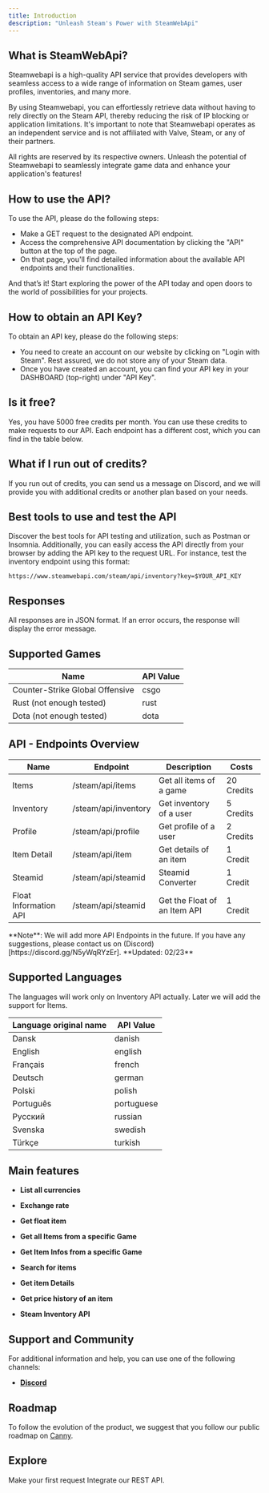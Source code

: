 ```yaml
---
title: Introduction
description: "Unleash Steam's Power with SteamWebApi"
---
```


## What is SteamWebApi?

Steamwebapi is a high-quality API service that provides developers with seamless access to a wide range of information on Steam games, user profiles, inventories, and many more. 

By using Steamwebapi, you can effortlessly retrieve data without having to rely directly on the Steam API, thereby reducing the risk of IP blocking or application limitations. It's important to note that Steamwebapi operates as an independent service and is not affiliated with Valve, Steam, or any of their partners. 

All rights are reserved by its respective owners. Unleash the potential of Steamwebapi to seamlessly integrate game data and enhance your application's features!

## How to use the API?

To use the API, please do the following steps:

- Make a GET request to the designated API endpoint.
- Access the comprehensive API documentation by clicking the "API" button at the top of the page.
- On that page, you'll find detailed information about the available API endpoints and their functionalities.

And that’s it! Start exploring the power of the API today and open doors to the world of possibilities for your projects.

## How to obtain an API Key?

To obtain an API key, please do the following steps:

- You need to create an account on our website by clicking on "Login with Steam". Rest assured, we do not store any of your Steam data.
- Once you have created an account, you can find your API key in your DASHBOARD (top-right) under "API Key".

## Is it free?

Yes, you have 5000 free credits per month. You can use these credits to make requests to our API. Each endpoint has a different cost, which you can find in the table below.

## What if I run out of credits?

If you run out of credits, you can send us a message on Discord, and we will provide you with additional credits or another plan based on your needs.

## Best tools to use and test the API

Discover the best tools for API testing and utilization, such as Postman or Insomnia. Additionally, you can easily access the API directly from your browser by adding the API key to the request URL. For instance, test the inventory endpoint using this format: 

```https://www.steamwebapi.com/steam/api/inventory?key=$YOUR_API_KEY```

## Responses

All responses are in JSON format. If an error occurs, the response will display the error message.

## Supported Games

| Name                                | API Value  |
| ----------------------------------- | ---------- |
| Counter-Strike Global Offensive     | csgo	     |
| Rust (not enough tested)            | rust	     |
| Dota (not enough tested)            | dota	     |

## API - Endpoints Overview

| Name	                   | Endpoint	              | Description	                    | Costs          |
| ------------------------ | ---------------------- | ------------------------------- | -------------- |
| Items	                   | /steam/api/items	      | Get all items of a game	        | 20 Credits     |
| Inventory	               | /steam/api/inventory	  | Get inventory of a user	        | 5 Credits      |
| Profile	                 | /steam/api/profile	    | Get profile of a user	          | 2 Credits      |
| Item Detail              | /steam/api/item	      | Get details of an item	        | 1 Credit       |
| Steamid	                 | /steam/api/steamid	    | Steamid Converter	              | 1 Credit       |
| Float Information API	   | /steam/api/steamid	    | Get the Float of an Item API    | 1 Credit       |

<Tip>
  **Note**: We will add more API Endpoints in the future. If you have any suggestions, please contact us on (Discord)[https://discord.gg/N5yWqRYzEr].
  **Updated: 02/23**	
</Tip>

## Supported Languages

The languages will work only on Inventory API actually. Later we will add the support for Items.


| Language original name	|  API Value  |
| ----------------------- | ----------- |
| Dansk	                  | danish      | 
| English	                | english     | 
| Français	              | french      | 
| Deutsch	                | german      | 
| Polski	                | polish      | 
| Português	              | portuguese  | 
| Русский	                | russian     | 
| Svenska	                | swedish     | 
| Türkçe	                | turkish     | 

## Main features

- **List all currencies**

- **Exchange rate**

- **Get float item**

- **Get all Items from a specific Game**

- **Get Item Infos from a specific Game**

- **Search for items**

- **Get item Details**

- **Get price history of an item**

- **Steam Inventory API**

## Support and Community

For additional information and help, you can use one of the following channels:

- [**Discord**](https://discord.gg/N5yWqRYzEr)

## Roadmap

To follow the evolution of the product, we suggest that you follow our public roadmap on [Canny](https://steamwebapi.canny.io).


## Explore

<CardGroup cols={2}>
  <Card
    title="Quick Start"
    icon="play"
    href="/quickstart"
  >
    Make your first request
  </Card>
  <Card
    title="API Reference"
    icon="file"
    href="/api-referenc"
  >
    Integrate our REST API.
  </Card>
</CardGroup>